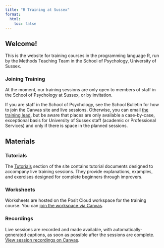 ```yaml
---
title: "R Training at Sussex"
format:
  html:
    toc: false
---
```


## Welcome!

This is the website for training courses in the programming language R, run by the Methods Teaching Team in the School of Psychology, University of Sussex.

### Joining Training

At the moment, our training sessions are only open to members of staff in the School of Psychology at Sussex, or by invitation. 

If you are staff in the School of Psychology, see the School Bulletin for how to join the Canvas site and live sessions. Otherwise, you can email [the training lead](about.qmd), but be aware that places are only available a case-by-case, exceptional basis for University of Sussex staff (academic or Professional Services) and only if there is space in the planned sessions.

## Materials

### Tutorials

The [Tutorials](tutorials.qmd) section of the site contains tutorial documents designed to accompany live training sessions. They provide explanations, examples, and exercises designed for complete beginners through improvers.

### Worksheets

Worksheets are hosted on the Posit Cloud workspace for the training course. You can [join the workspace via Canvas](https://canvas.sussex.ac.uk/courses/29761/pages/posit-cloud).

### Recordings

Live sessions are recorded and made available, with automatically-generated captions, as soon as possible after the sessions are complete. [View session recordings on Canvas](https://canvas.sussex.ac.uk/courses/29761/external_tools/3491).
